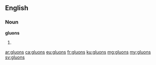 {{also|gluóns}}
==English==

===Noun===
'''gluons'''

# {{plural of|gluon}}

[[ar:gluons]]
[[ca:gluons]]
[[eu:gluons]]
[[fr:gluons]]
[[ku:gluons]]
[[mg:gluons]]
[[my:gluons]]
[[sv:gluons]]